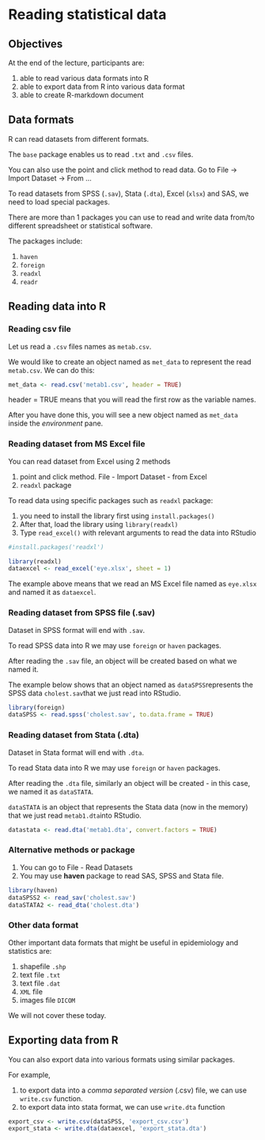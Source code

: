 # Reading statistical data

## Objectives

At the end of the lecture, participants are:

1.  able to read various data formats into R
2.	able to export data from R into various data format
3.	able to create R-markdown document 


## Data formats 

R can read datasets from different formats.

The `base` package enables us to read `.txt` and `.csv` files. 

You can also use the point and click method to read data. Go to File -> Import Dataset -> From ...

To read datasets from SPSS (`.sav`), Stata (`.dta`), Excel (`xlsx`) and SAS, we need to load special packages. 

There are more than 1 packages you can use to read and write data from/to different spreadsheet or statistical software.

The packages include:

1.  `haven` 
2.  `foreign`
3.  `readxl`
4.  `readr`

## Reading data into R

### Reading csv file

Let us read a `.csv` files names as `metab.csv`.

We would like to create an object named as `met_data` to represent the read `metab.csv`. We can do this: 

```r
met_data <- read.csv('metab1.csv', header = TRUE)
```

header = TRUE means that you will read the first row as the variable names. 

After you have done this, you will see a new object named as `met_data` inside the *environment* pane. 


### Reading dataset from MS Excel file 

You can read dataset from Excel using 2 methods

1. point and click method. File - Import Dataset - from Excel
2. `readxl` package

To read data using specific packages such as `readxl` package:

1.  you need to install the library first using `install.packages()`
2.  After that, load the library using `library(readxl)`
3.  Type `read_excel()` with relevant arguments to read the data into RStudio

```r
#install.packages('readxl')

```


```r
library(readxl)
dataexcel <- read_excel('eye.xlsx', sheet = 1)
```

The example above means that we read an MS Excel file named as  `eye.xlsx` and named it as `dataexcel`.


### Reading dataset from SPSS file (.sav) 

Dataset in SPSS format will end with `.sav`. 

To read SPSS data into R we may use `foreign` or `haven` packages. 

After reading the `.sav` file, an object will be created based on what we named it. 

The example below shows that an object named as `dataSPSS`represents the SPSS data `cholest.sav`that we just read into RStudio.  

```r
library(foreign)
dataSPSS <- read.spss('cholest.sav', to.data.frame = TRUE)
```

### Reading dataset from Stata (.dta)

Dataset in Stata format will end with `.dta`. 

To read Stata data into R we may use `foreign` or `haven` packages. 

After reading the `.dta` file, similarly an object will be created - in this case, we named it as `dataSTATA`. 

`dataSTATA` is an object that represents the Stata data (now in the memory) that we just read `metab1.dta`into RStudio.


```r
datastata <- read.dta('metab1.dta', convert.factors = TRUE)
```

### Alternative methods or package

1.  You can go to File - Read Datasets
2.  You may use **haven** package to read SAS, SPSS and Stata file.

```r
library(haven)
dataSPSS2 <- read_sav('cholest.sav')
dataSTATA2 <- read_dta('cholest.dta')
```

### Other data format

Other important data formats that might be useful in epidemiology and statistics are:

1.  shapefile `.shp` 
2.  text file `.txt`
3.  text file `.dat`
4.  `XML` file
5.  images file `DICOM`

We will not cover these today. 

## Exporting data from R

You can also export data into various formats using similar packages.

For example, 

1.  to export data into a *comma separated version* (.csv) file, we can use `write.csv` function. 
2.  to export data into stata format, we can use `write.dta` function

```r
export_csv <- write.csv(dataSPSS, 'export_csv.csv')
export_stata <- write.dta(dataexcel, 'export_stata.dta') 
```

